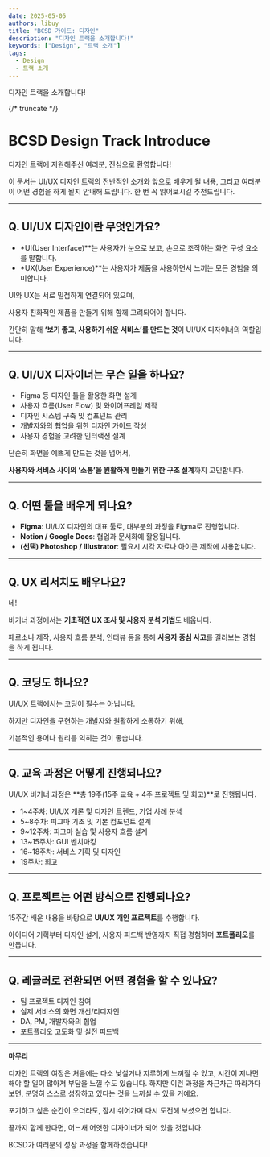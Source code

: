 ```yaml
---
date: 2025-05-05
authors: libuy
title: "BCSD 가이드: 디자인"
description: "디자인 트랙을 소개합니다!"
keywords: ["Design", "트랙 소개"]
tags:
  - Design
  - 트랙 소개
---
```


디자인 트랙을 소개합니다!

{/* truncate */}

# **BCSD Design Track Introduce**

디자인 트랙에 지원해주신 여러분, 진심으로 환영합니다!

이 문서는 UI/UX 디자인 트랙의 전반적인 소개와 앞으로 배우게 될 내용, 그리고 여러분이 어떤 경험을 하게 될지 안내해 드립니다. 한 번 꼭 읽어보시길 추천드립니다.

---

## **Q. UI/UX 디자인이란 무엇인가요?**

- *UI(User Interface)**는 사용자가 눈으로 보고, 손으로 조작하는 화면 구성 요소를 말합니다.
- *UX(User Experience)**는 사용자가 제품을 사용하면서 느끼는 모든 경험을 의미합니다.

UI와 UX는 서로 밀접하게 연결되어 있으며,

사용자 친화적인 제품을 만들기 위해 함께 고려되어야 합니다.

간단히 말해 **‘보기 좋고, 사용하기 쉬운 서비스’를 만드는 것**이 UI/UX 디자이너의 역할입니다.

---

## **Q. UI/UX 디자이너는 무슨 일을 하나요?**

- Figma 등 디자인 툴을 활용한 화면 설계
- 사용자 흐름(User Flow) 및 와이어프레임 제작
- 디자인 시스템 구축 및 컴포넌트 관리
- 개발자와의 협업을 위한 디자인 가이드 작성
- 사용자 경험을 고려한 인터랙션 설계

단순히 화면을 예쁘게 만드는 것을 넘어서,

**사용자와 서비스 사이의 ‘소통’을 원활하게 만들기 위한 구조 설계**까지 고민합니다.

---

## **Q. 어떤 툴을 배우게 되나요?**

- **Figma**: UI/UX 디자인의 대표 툴로, 대부분의 과정을 Figma로 진행합니다.
- **Notion / Google Docs**: 협업과 문서화에 활용됩니다.
- **(선택) Photoshop / Illustrator**: 필요시 시각 자료나 아이콘 제작에 사용합니다.

---

## **Q. UX 리서치도 배우나요?**

네!

비기너 과정에서는 **기초적인 UX 조사 및 사용자 분석 기법**도 배웁니다.

페르소나 제작, 사용자 흐름 분석, 인터뷰 등을 통해 **사용자 중심 사고**를 길러보는 경험을 하게 됩니다.

---

## **Q. 코딩도 하나요?**

UI/UX 트랙에서는 코딩이 필수는 아닙니다.

하지만 디자인을 구현하는 개발자와 원활하게 소통하기 위해,

기본적인 용어나 원리를 익히는 것이 좋습니다.

---

## **Q. 교육 과정은 어떻게 진행되나요?**

UI/UX 비기너 과정은 **총 19주(15주 교육 + 4주 프로젝트 및 회고)**로 진행됩니다.

- 1~4주차: UI/UX 개론 및 디자인 트렌드, 기업 사례 분석
- 5~8주차: 피그마 기초 및 기본 컴포넌트 설계
- 9~12주차: 피그마 실습 및 사용자 흐름 설계
- 13~15주차: GUI 벤치마킹
- 16~18주차: 서비스 기획 및 디자인
- 19주차: 회고

---

## **Q. 프로젝트는 어떤 방식으로 진행되나요?**

15주간 배운 내용을 바탕으로 **UI/UX 개인 프로젝트**를 수행합니다.

아이디어 기획부터 디자인 설계, 사용자 피드백 반영까지 직접 경험하며 **포트폴리오**를 만듭니다.

---

## **Q. 레귤러로 전환되면 어떤 경험을 할 수 있나요?**

- 팀 프로젝트 디자인 참여
- 실제 서비스의 화면 개선/리디자인
- DA, PM, 개발자와의 협업
- 포트폴리오 고도화 및 실전 피드백

---

**마무리**

디자인 트랙의 여정은 처음에는 다소 낯설거나 지루하게 느껴질 수 있고, 시간이 지나면 해야 할 일이 많아져 부담을 느낄 수도 있습니다. 하지만 이런 과정을 차근차근 따라가다 보면, 분명히 스스로 성장하고 있다는 것을 느끼실 수 있을 거예요.

포기하고 싶은 순간이 오더라도, 잠시 쉬어가며 다시 도전해 보셨으면 합니다.

끝까지 함께 한다면, 어느새 어엿한 디자이너가 되어 있을 것입니다.

BCSD가 여러분의 성장 과정을 함께하겠습니다!